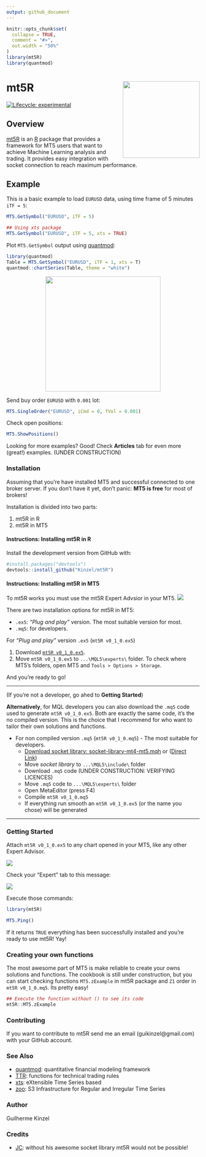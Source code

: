 ```yaml
---
output: github_document
---
```


<!-- README.md is generated from README.Rmd. Please edit that file -->

```r
knitr::opts_chunk$set(
  collapse = TRUE,
  comment = "#>",
  out.width = "50%"
)
library(mt5R)
library(quantmod)
```

# mt5R <img src='man/figures/logo.png' align="right" height="200" />

<!-- badges: start -->
[![Lifecycle: experimental](https://img.shields.io/badge/lifecycle-experimental-orange.svg)](https://www.tidyverse.org/lifecycle/#experimental)
<!-- badges: end -->

## Overview

[mt5R](https://kinzel.github.io/mt5R/) is an [R](https://www.r-project.org) package that provides a framework for MT5 users that want to achieve Machine Learning analysis and trading. It provides easy integration with socket connection to reach maximum performance.

## Example

This is a basic example to load `EURUSD` data, using time frame of 5 minutes `iTF = 5`:

```r
MT5.GetSymbol("EURUSD", iTF = 5)

## Using xts package
MT5.GetSymbol("EURUSD", iTF = 5, xts = TRUE)
```

Plot `MT5.GetSymbol` output using [quantmod](https://CRAN.R-project.org/package=quantmod):

```r
library(quantmod)
Table = MT5.GetSymbol("EURUSD", iTF = 1, xts = T) 
quantmod::chartSeries(Table, theme = "white")
```

<!-- For some reason, the plot created in the chunk appears in .md but not in the site. Now using an image previously created -->

<center><img src='man/figures/chartseries.png' align="center" height="300" /></center>

Send buy order `EURUSD` with `0.001` lot:

```r
MT5.SingleOrder("EURUSD", iCmd = 0, fVol = 0.001)
```

Check open positions:

```r
MT5.ShowPositions()
```



Looking for more examples? Good! Check **Articles** tab for even more (great!) examples. (UNDER CONSTRUCTION)

### Installation

Assuming that you're have installed MT5 and successful connected to one broker server. If you don't have it yet, don't panic: **MT5 is free** for most of brokers!

Installation is divided into two parts:

1. mt5R in R
2. mt5R in MT5

#### Instructions: Installing mt5R in R 

Install the development version from GitHub with:

```r
#install.packages("devtools")
devtools::install_github("Kinzel/mt5R")
```

#### Instructions: Installing mt5R in MT5

To mt5R works you must use the mt5R Expert Advsior in your MT5. <img src='man/figures/eaface.png'/>

There are two installation options for mt5R in MT5:

* `.ex5`: _"Plug and play"_ version. The most suitable version for most.
* `.mq5`: for developers.

For _"Plug and play"_ version `.ex5` (`mt5R v0_1_0.ex5`)

1. Download [`mt5R v0_1_0.ex5`](https://github.com/Kinzel/mt5R/raw/main/MT5%20files/mt5R%20v0_1_0.ex5).
2. Move `mt5R v0_1_0.ex5` to `...\MQL5\experts\` folder. To check where MT5's folders, open MT5 and `Tools > Options > Storage`.
  
And you're ready to go!

***  

(If you're not a developer, go ahed to **Getting Started**)

**Alternatively**, for MQL developers you can also download the `.mq5` code used to generate `mt5R v0_1_0.ex5`. Both are exactly the same code, it's the no compiled version. This is the choice that I recommend for who want to tailor their own solutions and functions.

* For non compiled version `.mq5` (`mt5R v0_1_0.mq5`) - The most suitable for developers.
  + [Download socket library: socket-library-mt4-mt5.mqh](https://www.mql5.com/en/blogs/post/706665) or ([Direct Link](https://c.mql5.com/6/865/socket-library-mt4-mt5.mqh))
  + Move *socket library* to `...\MQL5\include\` folder
  + Download `.mq5` code (UNDER CONSTRUCTION: VERIFYING LICENCES)
  + Move `.mq5` code to `...\MQL5\experts\` folder
  + Open MetaEditor (press F4)
  + Compile `mt5R v0_1_0.mq5`
  + If everything run smooth an `mt5R v0_1_0.ex5` (or the name you chose) will be generated
  
***
  
### Getting Started

Attach `mt5R v0_1_0.ex5` to any chart opened in your MT5, like any other Expert Advisor.

<img src='man/figures/attach.png'/>

Check your "Expert" tab to this message:

<img src='man/figures/workingmt5.png'/>

Execute those commands:

```r
library(mt5R)

MT5.Ping()
```

If it returns ``TRUE`` everything has been successfully installed and you're ready to use mt5R! Yay!

### Creating your own functions

The most awesome part of MT5 is make reliable to create your owns solutions and functions. The cookbook is still under construction, but you can start checking functions `MT5.zExample` in mt5R package and `Z1` order in `mt5R v0_1_0.mq5`. Its pretty easy!

```r
## Execute the function without () to see its code
mt5R::MT5.zExample
```

### Contributing

If you want to contribute to mt5R send me an email (guikinzel@gmail.com) with your GitHub account.

### See Also

- [quantmod](https://CRAN.R-project.org/package=quantmod): quantitative financial modeling framework
- [TTR](https://CRAN.R-project.org/package=TTR): functions for technical trading rules
- [xts](https://CRAN.R-project.org/package=xts): eXtensible Time Series based
- [zoo](https://CRAN.R-project.org/package=zoo): S3 Infrastructure for Regular and Irregular Time Series

### Author

Guilherme Kinzel

### Credits

- [JC](https://www.mql5.com/en/users/jjc): without his awesome socket library mt5R would not be possible!
